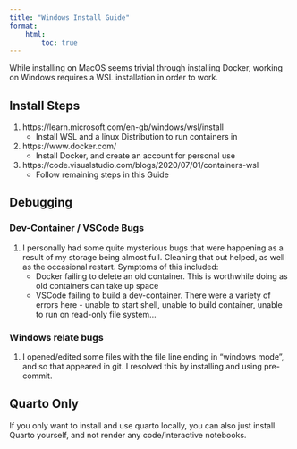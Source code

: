 ```yaml
---
title: "Windows Install Guide"
format:
    html:
        toc: true
---
```


While installing on MacOS seems trivial through installing Docker, working on Windows requires a WSL installation in order to work.

## Install Steps

1. https://learn.microsoft.com/en-gb/windows/wsl/install
    - Install WSL and a linux Distribution to run containers in
1. https://www.docker.com/
    - Install Docker, and create an account for personal use
1. https://code.visualstudio.com/blogs/2020/07/01/containers-wsl
    - Follow remaining steps in this Guide

## Debugging

### Dev-Container / VSCode Bugs

1. I personally had some quite mysterious bugs that were happening as a result of my storage being almost full. Cleaning that out helped, as well as the occasional restart. Symptoms of this included:
    - Docker failing to delete an old container. This is worthwhile doing as old containers can take up space
    - VSCode failing to build a dev-container. There were a variety of errors here - unable to start shell, unable to build container, unable to run on read-only file system...

### Windows relate bugs

1. I opened/edited some files with the file line ending in "windows mode", and so that appeared in git. I resolved this by installing and using pre-commit.

## Quarto Only

If you only want to install and use quarto locally, you can also just install Quarto yourself, and not render any code/interactive notebooks.
